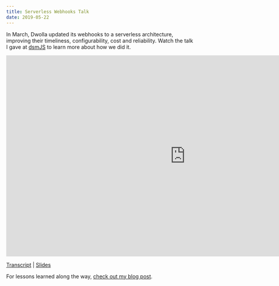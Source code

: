 ```yaml
---
title: Serverless Webhooks Talk
date: 2019-05-22
---
```


In March, Dwolla updated its webhooks to a serverless architecture, improving their timeliness, configurability, cost and reliability. Watch the talk I gave at [dsmJS](https://twitter.com/desmoinesjs) to learn more about how we did it.

<iframe width="960" height="540" src="https://www.youtube.com/embed/zpPV8lUxPpE" frameborder="0" allow="accelerometer; autoplay; encrypted-media; gyroscope; picture-in-picture" allowfullscreen title="Sending Millions of Serverless Webhooks"></iframe>

[Transcript](https://www.dwolla.com/resources/serverless-webhooks-presentation/) | [Slides](https://gitpitch.com/dwolla/webhook-handler#/)

For lessons learned along the way, [check out my blog post](../lessons-learned-from-sending-millions-of-serverless-webhooks).
